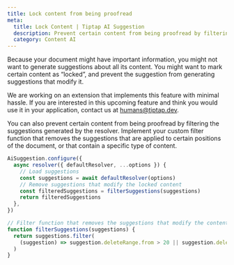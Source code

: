 ```yaml
---
title: Lock content from being proofread
meta:
  title: Lock Content | Tiptap AI Suggestion
  description: Prevent certain content from being proofread by filtering suggestions.
  category: Content AI
---
```


Because your document might have important information, you might not want to generate suggestions about all its content. You might want to mark certain content as “locked”, and prevent the suggestion from generating suggestions that modify it.

We are working on an extension that implements this feature with minimal hassle. If you are interested in this upcoming feature and think you would use it in your application, contact us at humans@tiptap.dev.

You can also prevent certain content from being proofread by filtering the suggestions generated by the resolver. Implement your custom filter function that removes the suggestions that are applied to certain positions of the document, or that contain a specific type of content.

```ts
AiSuggestion.configure({
  async resolver({ defaultResolver, ...options }) {
    // Load suggestions
    const suggestions = await defaultResolver(options)
    // Remove suggestions that modify the locked content
    const filteredSuggestions = filterSuggestions(suggestions)
    return filteredSuggestions
  },
})

// Filter function that removes the suggestions that modify the content in positions between 10 and 20.
function filterSuggestions(suggestions) {
  return suggestions.filter(
    (suggestion) => suggestion.deleteRange.from > 20 || suggestion.deleteRange.to < 10,
  )
}
```
